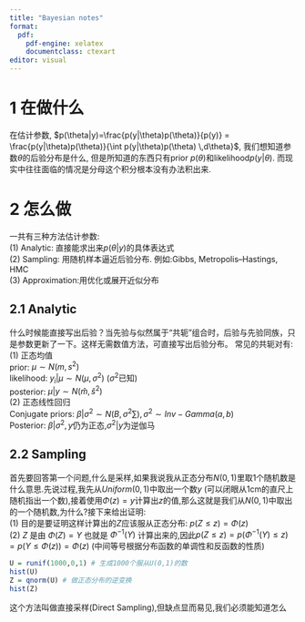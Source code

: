 ```yaml
---
title: "Bayesian notes"
format:
  pdf:
    pdf-engine: xelatex
    documentclass: ctexart
editor: visual
---
```


# 1 在做什么

在估计参数, $p(\theta|y)=\frac{p(y|\theta)p(\theta)}{p(y)} = \frac{p(y|\theta)p(\theta)}{\int p(y|\theta)p(\theta) \,d\theta}$, 我们想知道参数$\theta$的后验分布是什么, 但是所知道的东西只有prior $p(\theta)$和likelihood$p(y|\theta)$. 而现实中往往面临的情况是分母这个积分根本没有办法积出来.

# 2 怎么做

一共有三种方法估计参数:\
(1) Analytic: 直接能求出来$p(\theta|y)$的具体表达式\
(2) Sampling: 用随机样本逼近后验分布. 例如:Gibbs, Metropolis–Hastings, HMC\
(3) Approximation:用优化或展开近似分布

## 2.1 Analytic

什么时候能直接写出后验？当先验与似然属于“共轭”组合时，后验与先验同族，只是参数更新了一下。这样无需数值方法，可直接写出后验分布。 常见的共轭对有:\
(1) 正态均值\
prior: $\mu \sim N(m,s^2)$\
likelihood: $y_i|\mu\sim N(\mu,\sigma^2)$ ($\sigma^2$已知)\
posterior: $\mu|y \sim N(\hat{m},\hat{s}^2)$\
(2) 正态线性回归\
Conjugate priors: $\beta|\sigma^2 \sim N(B,\sigma^2\sum), \sigma^2 \sim Inv-Gamma(a,b)$\
Posterior: $\beta|\sigma^2,y$仍为正态,$\sigma^2|y$为逆伽马\

## 2.2 Sampling

首先要回答第一个问题,什么是采样,如果我说我从正态分布$N(0,1)$里取1个随机数是什么意思.先说过程,我先从$Uniform(0,1)$中取出一个数$y$ (可以闭眼从1cm的直尺上随机指出一个数),接着使用$\Phi(z)=y$计算出$z$的值,那么这就是我们从$N(0,1)$中取出的一个随机数,为什么?接下来给出证明:\
(1) 目的是要证明这样计算出的$Z$应该服从正态分布: $p(Z\leq z) = \Phi(z)$\
(2) $Z$ 是由 $\Phi(Z)=Y$ 也就是 $\Phi^{-1}(Y)$ 计算出来的,因此$p(Z\leq z) =  p(\Phi^{-1}(Y)\leq z)=p(Y\leq \Phi(z)) =\Phi(z)$ (中间等号根据分布函数的单调性和反函数的性质)\

```r
U = runif(1000,0,1) # 生成1000个服从U(0,1)的数
hist(U)
Z = qnorm(U) # 做正态分布的逆变换
hist(Z)
```

这个方法叫做直接采样(Direct Sampling),但缺点显而易见,我们必须能知道怎么
